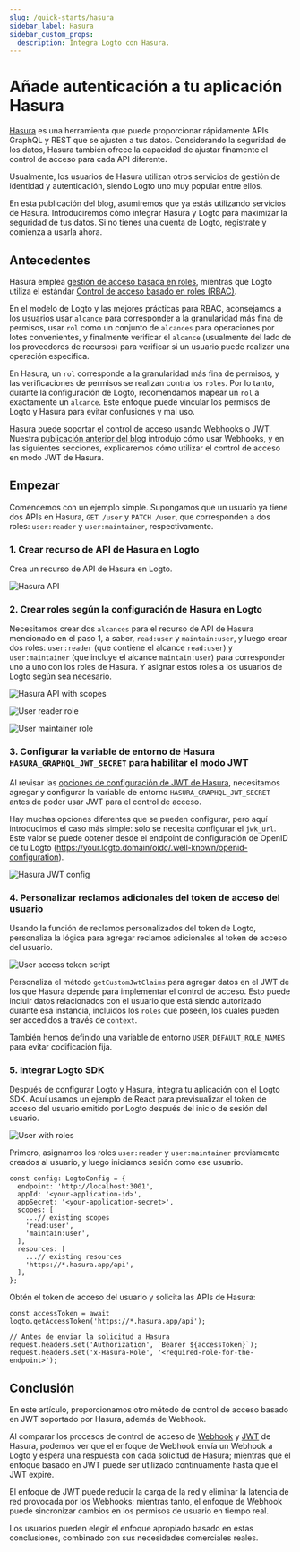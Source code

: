 ```yaml
---
slug: /quick-starts/hasura
sidebar_label: Hasura
sidebar_custom_props:
  description: Integra Logto con Hasura.
---
```


# Añade autenticación a tu aplicación Hasura

[Hasura](https://hasura.io/) es una herramienta que puede proporcionar rápidamente APIs GraphQL y REST que se ajusten a tus datos. Considerando la seguridad de los datos, Hasura también ofrece la capacidad de ajustar finamente el control de acceso para cada API diferente.

Usualmente, los usuarios de Hasura utilizan otros servicios de gestión de identidad y autenticación, siendo Logto uno muy popular entre ellos.

En esta publicación del blog, asumiremos que ya estás utilizando servicios de Hasura. Introduciremos cómo integrar Hasura y Logto para maximizar la seguridad de tus datos. Si no tienes una cuenta de Logto, regístrate y comienza a usarla ahora.

## Antecedentes

Hasura emplea [gestión de acceso basada en roles](https://hasura.io/docs/latest/auth/overview/), mientras que Logto utiliza el estándar [Control de acceso basado en roles (RBAC)](/authorization/role-based-access-control).

En el modelo de Logto y las mejores prácticas para RBAC, aconsejamos a los usuarios usar `alcance` para corresponder a la granularidad más fina de permisos, usar `rol` como un conjunto de `alcances` para operaciones por lotes convenientes, y finalmente verificar el `alcance` (usualmente del lado de los proveedores de recursos) para verificar si un usuario puede realizar una operación específica.

En Hasura, un `rol` corresponde a la granularidad más fina de permisos, y las verificaciones de permisos se realizan contra los `roles`. Por lo tanto, durante la configuración de Logto, recomendamos mapear un `rol` a exactamente un `alcance`. Este enfoque puede vincular los permisos de Logto y Hasura para evitar confusiones y mal uso.

Hasura puede soportar el control de acceso usando Webhooks o JWT. Nuestra [publicación anterior del blog](https://blog.logto.io/logto-x-hasura) introdujo cómo usar Webhooks, y en las siguientes secciones, explicaremos cómo utilizar el control de acceso en modo JWT de Hasura.

## Empezar

Comencemos con un ejemplo simple. Supongamos que un usuario ya tiene dos APIs en Hasura, `GET /user` y `PATCH /user`, que corresponden a dos roles: `user:reader` y `user:maintainer`, respectivamente.

### 1. Crear recurso de API de Hasura en Logto

Crea un recurso de API de Hasura en Logto.

![Hasura API](./hasura-api.webp)

### 2. Crear roles según la configuración de Hasura en Logto

Necesitamos crear dos `alcances` para el recurso de API de Hasura mencionado en el paso 1, a saber, `read:user` y `maintain:user`, y luego crear dos roles: `user:reader` (que contiene el alcance `read:user`) y `user:maintainer` (que incluye el alcance `maintain:user`) para corresponder uno a uno con los roles de Hasura. Y asignar estos roles a los usuarios de Logto según sea necesario.

![Hasura API with scopes](./hasura-api-with-scopes.webp)

![User reader role](./user-reader-role.webp)

![User maintainer role](./user-maintainer-role.webp)

### 3. Configurar la variable de entorno de Hasura `HASURA_GRAPHQL_JWT_SECRET` para habilitar el modo JWT

Al revisar las [opciones de configuración de JWT de Hasura](https://hasura.io/docs/latest/auth/authentication/jwt/#hasura-jwt-configuration-options), necesitamos agregar y configurar la variable de entorno `HASURA_GRAPHQL_JWT_SECRET` antes de poder usar JWT para el control de acceso.

Hay muchas opciones diferentes que se pueden configurar, pero aquí introducimos el caso más simple: solo se necesita configurar el `jwk_url`. Este valor se puede obtener desde el endpoint de configuración de OpenID de tu Logto (https://your.logto.domain/oidc/.well-known/openid-configuration).

![Hasura JWT config](./hasura-jwt-config.webp)

### 4. Personalizar reclamos adicionales del token de acceso del usuario

Usando la función de reclamos personalizados del token de Logto, personaliza la lógica para agregar reclamos adicionales al token de acceso del usuario.

![User access token script](./user-access-token-script.webp)

Personaliza el método `getCustomJwtClaims` para agregar datos en el JWT de los que Hasura depende para implementar el control de acceso. Esto puede incluir datos relacionados con el usuario que está siendo autorizado durante esa instancia, incluidos los `roles` que poseen, los cuales pueden ser accedidos a través de `context`.

También hemos definido una variable de entorno `USER_DEFAULT_ROLE_NAMES` para evitar codificación fija.

### 5. Integrar Logto SDK

Después de configurar Logto y Hasura, integra tu aplicación con el Logto SDK. Aquí usamos un ejemplo de React para previsualizar el token de acceso del usuario emitido por Logto después del inicio de sesión del usuario.

![User with roles](./user-with-roles.webp)

Primero, asignamos los roles `user:reader` y `user:maintainer` previamente creados al usuario, y luego iniciamos sesión como ese usuario.

```tsx
const config: LogtoConfig = {
  endpoint: 'http://localhost:3001',
  appId: '<your-application-id>',
  appSecret: '<your-application-secret>',
  scopes: [
    ...// existing scopes
    'read:user',
    'maintain:user',
  ],
  resources: [
    ...// existing resources
    'https://*.hasura.app/api',
  ],
};
```

Obtén el token de acceso del usuario y solicita las APIs de Hasura:

```tsx
const accessToken = await logto.getAccessToken('https://*.hasura.app/api');

// Antes de enviar la solicitud a Hasura
request.headers.set('Authorization', `Bearer ${accessToken}`);
request.headers.set('x-Hasura-Role', '<required-role-for-the-endpoint>');
```

## Conclusión

En este artículo, proporcionamos otro método de control de acceso basado en JWT soportado por Hasura, además de Webhook.

Al comparar los procesos de control de acceso de [Webhook](https://hasura.io/docs/latest/auth/authentication/webhook/) y [JWT](https://hasura.io/docs/latest/auth/authentication/jwt/) de Hasura, podemos ver que el enfoque de Webhook envía un Webhook a Logto y espera una respuesta con cada solicitud de Hasura; mientras que el enfoque basado en JWT puede ser utilizado continuamente hasta que el JWT expire.

El enfoque de JWT puede reducir la carga de la red y eliminar la latencia de red provocada por los Webhooks; mientras tanto, el enfoque de Webhook puede sincronizar cambios en los permisos de usuario en tiempo real.

Los usuarios pueden elegir el enfoque apropiado basado en estas conclusiones, combinado con sus necesidades comerciales reales.
